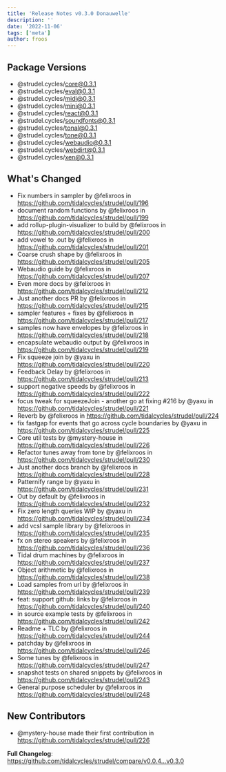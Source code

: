 ```yaml
---
title: 'Release Notes v0.3.0 Donauwelle'
description: ''
date: '2022-11-06'
tags: ['meta']
author: froos
---
```


## Package Versions

- @strudel.cycles/core@0.3.1
- @strudel.cycles/eval@0.3.1
- @strudel.cycles/midi@0.3.1
- @strudel.cycles/mini@0.3.1
- @strudel.cycles/react@0.3.1
- @strudel.cycles/soundfonts@0.3.1
- @strudel.cycles/tonal@0.3.1
- @strudel.cycles/tone@0.3.1
- @strudel.cycles/webaudio@0.3.1
- @strudel.cycles/webdirt@0.3.1
- @strudel.cycles/xen@0.3.1

## What's Changed

- Fix numbers in sampler by @felixroos in https://github.com/tidalcycles/strudel/pull/196
- document random functions by @felixroos in https://github.com/tidalcycles/strudel/pull/199
- add rollup-plugin-visualizer to build by @felixroos in https://github.com/tidalcycles/strudel/pull/200
- add vowel to .out by @felixroos in https://github.com/tidalcycles/strudel/pull/201
- Coarse crush shape by @felixroos in https://github.com/tidalcycles/strudel/pull/205
- Webaudio guide by @felixroos in https://github.com/tidalcycles/strudel/pull/207
- Even more docs by @felixroos in https://github.com/tidalcycles/strudel/pull/212
- Just another docs PR by @felixroos in https://github.com/tidalcycles/strudel/pull/215
- sampler features + fixes by @felixroos in https://github.com/tidalcycles/strudel/pull/217
- samples now have envelopes by @felixroos in https://github.com/tidalcycles/strudel/pull/218
- encapsulate webaudio output by @felixroos in https://github.com/tidalcycles/strudel/pull/219
- Fix squeeze join by @yaxu in https://github.com/tidalcycles/strudel/pull/220
- Feedback Delay by @felixroos in https://github.com/tidalcycles/strudel/pull/213
- support negative speeds by @felixroos in https://github.com/tidalcycles/strudel/pull/222
- focus tweak for squeezeJoin - another go at fixing #216 by @yaxu in https://github.com/tidalcycles/strudel/pull/221
- Reverb by @felixroos in https://github.com/tidalcycles/strudel/pull/224
- fix fastgap for events that go across cycle boundaries by @yaxu in https://github.com/tidalcycles/strudel/pull/225
- Core util tests by @mystery-house in https://github.com/tidalcycles/strudel/pull/226
- Refactor tunes away from tone by @felixroos in https://github.com/tidalcycles/strudel/pull/230
- Just another docs branch by @felixroos in https://github.com/tidalcycles/strudel/pull/228
- Patternify range by @yaxu in https://github.com/tidalcycles/strudel/pull/231
- Out by default by @felixroos in https://github.com/tidalcycles/strudel/pull/232
- Fix zero length queries WIP by @yaxu in https://github.com/tidalcycles/strudel/pull/234
- add vcsl sample library by @felixroos in https://github.com/tidalcycles/strudel/pull/235
- fx on stereo speakers by @felixroos in https://github.com/tidalcycles/strudel/pull/236
- Tidal drum machines by @felixroos in https://github.com/tidalcycles/strudel/pull/237
- Object arithmetic by @felixroos in https://github.com/tidalcycles/strudel/pull/238
- Load samples from url by @felixroos in https://github.com/tidalcycles/strudel/pull/239
- feat: support github: links by @felixroos in https://github.com/tidalcycles/strudel/pull/240
- in source example tests by @felixroos in https://github.com/tidalcycles/strudel/pull/242
- Readme + TLC by @felixroos in https://github.com/tidalcycles/strudel/pull/244
- patchday by @felixroos in https://github.com/tidalcycles/strudel/pull/246
- Some tunes by @felixroos in https://github.com/tidalcycles/strudel/pull/247
- snapshot tests on shared snippets by @felixroos in https://github.com/tidalcycles/strudel/pull/243
- General purpose scheduler by @felixroos in https://github.com/tidalcycles/strudel/pull/248

## New Contributors

- @mystery-house made their first contribution in https://github.com/tidalcycles/strudel/pull/226

**Full Changelog**: https://github.com/tidalcycles/strudel/compare/v0.0.4...v0.3.0
